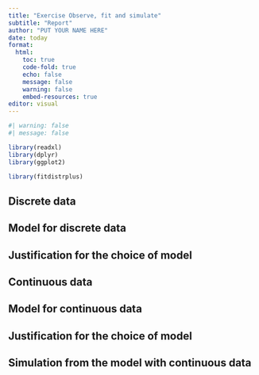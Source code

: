 ```yaml
---
title: "Exercise Observe, fit and simulate"
subtitle: "Report"
author: "PUT YOUR NAME HERE"
date: today
format: 
  html:
    toc: true
    code-fold: true
    echo: false
    message: false
    warning: false
    embed-resources: true
editor: visual
---
```


```r
#| warning: false
#| message: false

library(readxl)
library(dplyr)
library(ggplot2)

library(fitdistrplus)
```

## Discrete data  

## Model for discrete data

## Justification for the choice of model

## Continuous data  

## Model for continuous data

## Justification for the choice of model

## Simulation from the model with continuous data
